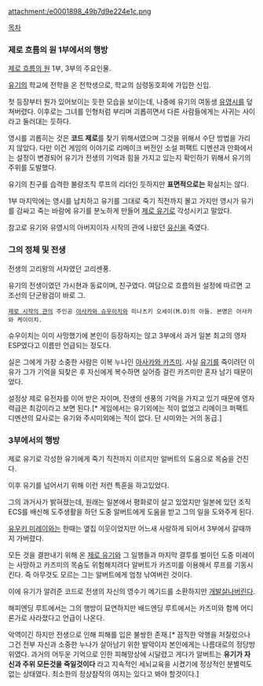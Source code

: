 attachment:/e0001898_49b7d9e224e1c.png

[[목차]]

=== 제로 흐름의 원 1부에서의 행방 ===
[[제로 흐름의 원]] 1부, 3부의 주요인물.

[[유기]]의 학교에 전학을 온 전학생으로, 학교의 심령동호회에 가입한 신입.

첫 등장부터 뭔가 있어보이는 듯한 모습을 보이는데, 나중에 유기의 여동생 [[유영시]]를 덮쳐버렸다. 이후로는 그녀를 인형처럼 부리며 괴롭히면서 다른 사람들에게는 사귀는 사이라고 둘러대는 듯하다.

영시를 괴롭히는 것은 '''코드 제로'''를 찾기 위해서였으며 그것을 위해서 수단 방법을 가리지 않았다. 다만 이건 게임의 이야기로 리메이크 버전인 소설 퍼팩트 디멘션과 만화에서는 설정이 변경되어 유기가 전생의 기억과 힘을 가지고 있는지 확인하기 위해서 유기의 주위를 도발했다.

유기의 친구를 습격한 불량조직 루프의 리더인 듯하지만 '''표면적으로는''' 확실치는 않다.

1부 마지막에는 영시를 납치하고 유기를 그대로 죽기 직전까지 몰고 가지만 영시가 유기를 감싸고 죽는 바람에 유기를 분노하게 만들어 [[제로 유기]]로 각성시키고 말았다.

참고로 유기와 유영시의 아버지이자 시작의 관에 나왔던 [[유신]]을 죽였다.

=== 그의 정체 및 전생 ===
전생의 고리왕의 서자였던 고리센풍.

유기의 전생이였던 가시현과 동료이며, 친구였다.
여담으로 흐름의원 설정에 따르면 고조선의 단군왕검이 바로 그.

 [[제로 시작의 관]]의 주인공 [[아사카와 슈우이치]]와 미나츠키 오세이(M.O)의 아들. 본명은 아사카와 케이이치. 

슈우이치는 이미 사망했기에 본인이 등장하지는 않고 3부에서 과거 일본 최고의 영자 ESP였다고 이름만 언급되는 정도다.

실은 그에게 가장 소중한 사람은 이복 누나인 [[아사카와 카즈미]]. 사실 [[유기]]를 죽이려던 이유가 그가 기억을 되찾은 후 자신에게 복수하면 실어증 걸린 카즈미만 혼자 남기 때문이었다.

설정상 제로 유전자를 이어 받은 자이며, 전생의 센풍의 기억을 가지고 있기 때문에 영자력급은 최강이라고 보면 된다.[* 게임에서는 유기외에는 적이 없었고 리메이크 퍼팩트 디멘션의 묘사로는 유기와 주시미외에는 적이 없다. 단 시미와는 거의 동급.]

=== 3부에서의 행방 ===
제로 유기로 각성한 유기에게 죽기 직전까지 이르지만 알버트의 도움으로 목숨을 건진다.

이후 유기를 넘어서기 위해 이런 저런 특훈을 하고있었다.

그의 과거사가 밝혀졌는데, 원래는 일본에서 평화로이 살고 있었지만 일본에 있던 조직 ECS를 배신해 도주생활을 하던 도중 알버트에게 도움을 받고 그의 일을 도와주게 된다.

[[유우키 미레이]]와는 한때는 옆집 이웃이었지만 어느새 사랑하게 되어서 3부에서 갈때까지 가버렸다.

모든 것을 결판내기 위해 온 [[제로 유기]]와 그 일행들과 마지막 결투를 벌이던 도중 미레이는 사망하고 카즈미의 목숨도 위험해지려다 알버트가 카즈미를 이용해서 루프를 기동시킨다. 즉 아무것도 모르는 그는 알버트에게 엄청 낚여버린 것이다.

이에 유기가 알려준 코드로 전생의 자신의 영수기 메기드를 소환하지만 [[개발살]]나버린다.

해피엔딩 루트에서는 그의 행방이 묘연하지만 배드엔딩 루트에서는 카즈미와 함께 어디론가로 사라졌다고 언급이 나온다.

악역이긴 하지만 전생으로 인해 피해를 입은 불쌍한 존재.[* 끔직한 악행을 저질렀으나 그건 전부 자신과 소중한 누나가 살아남기 위한 발악이자 본인에게는 나름대로의 정당방위였다. 과거의 어두운 기억으로 인한 피해망상에 시달렸고 게다가 알버트는 '''유기가 자신과 주위 모든것을 죽일것이다''' 라고 지속적인 세뇌교육을 시켰기에 정상적인 분별력도 없는 상태였다. 최소한의 정상참작의 여지는 있다고 봐야 할것이다.]
